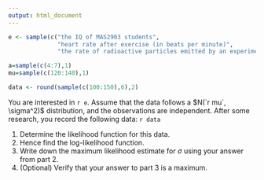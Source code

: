 ```yaml
---
output: html_document
---
```


```r
e <- sample(c("the IQ of MAS2903 students",
              "heart rate after exercise (in beats per minute)",
              "the rate of radioactive particles emitted by an experiment (in particles per second)"), 1)

a=sample(c(4:7),1)
mu=sample(c(120:140),1)

data <- round(sample(c(100:150),6),2)
```

You are interested in `r e`.
Assume that the data follows a $N(`r mu`, \sigma^2)$ distribution, and the observations are independent.
After some research, you record the following data: `r data`

1. Determine the likelihood function for this data.
2. Hence find the log-likelihood function.
3. Write down the maximum likelihood estimate for $\sigma$ using your answer from part 2.
4. (Optional) Verify that your answer to part 3 is a maximum.